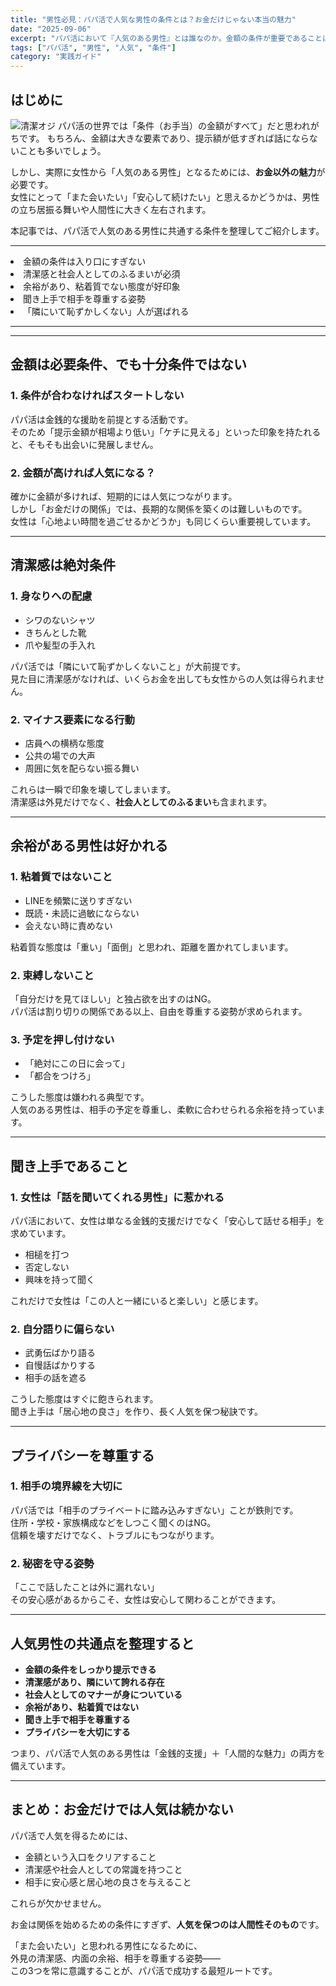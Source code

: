 ```yaml
---
title: "男性必見：パパ活で人気な男性の条件とは？お金だけじゃない本当の魅力"
date: "2025-09-06"
excerpt: "パパ活において『人気のある男性』とは誰なのか。金額の条件が重要であることは事実ですが、それだけで決まるわけではありません。本記事では、清潔感・余裕・社会人としてのふるまい・聞き上手といったポイントを整理し、パパ活で女性から選ばれる男性像を解説します。"
tags: ["パパ活", "男性", "人気", "条件"]
category: "実践ガイド"
---
```


## はじめに
<img src="https://lastdecade.s3.ap-northeast-1.amazonaws.com/topic/topics7/LD_Topics7.png" alt="清潔オジ" className="rounded-xl border shadow-sm mt-3" />
パパ活の世界では「条件（お手当）の金額がすべて」だと思われがちです。  
もちろん、金額は大きな要素であり、提示額が低すぎれば話にならないことも多いでしょう。  

しかし、実際に女性から「人気のある男性」となるためには、**お金以外の魅力**が必要です。  
女性にとって「また会いたい」「安心して続けたい」と思えるかどうかは、男性の立ち居振る舞いや人間性に大きく左右されます。  

本記事では、パパ活で人気のある男性に共通する条件を整理してご紹介します。

---

<CalloutList color="orange">
  <li>金額の条件は入り口にすぎない</li>
  <li>清潔感と社会人としてのふるまいが必須</li>
  <li>余裕があり、粘着質でない態度が好印象</li>
  <li>聞き上手で相手を尊重する姿勢</li>
  <li>「隣にいて恥ずかしくない」人が選ばれる</li>
</CalloutList>

---

<AppCompareTable accent="sky"/>

<InlineToc title="Contents" accent="cyan" scrollOffset={80} />

---

## 金額は必要条件、でも十分条件ではない

### 1. 条件が合わなければスタートしない
パパ活は金銭的な援助を前提とする活動です。  
そのため「提示金額が相場より低い」「ケチに見える」といった印象を持たれると、そもそも出会いに発展しません。

### 2. 金額が高ければ人気になる？
確かに金額が多ければ、短期的には人気につながります。  
しかし「お金だけの関係」では、長期的な関係を築くのは難しいものです。  
女性は「心地よい時間を過ごせるかどうか」も同じくらい重要視しています。

---

## 清潔感は絶対条件

### 1. 身なりへの配慮
- シワのないシャツ  
- きちんとした靴  
- 爪や髪型の手入れ  

パパ活では「隣にいて恥ずかしくないこと」が大前提です。  
見た目に清潔感がなければ、いくらお金を出しても女性からの人気は得られません。

### 2. マイナス要素になる行動
- 店員への横柄な態度  
- 公共の場での大声  
- 周囲に気を配らない振る舞い  

これらは一瞬で印象を壊してしまいます。  
清潔感は外見だけでなく、**社会人としてのふるまい**も含まれます。

---

## 余裕がある男性は好かれる

### 1. 粘着質ではないこと
- LINEを頻繁に送りすぎない  
- 既読・未読に過敏にならない  
- 会えない時に責めない  

粘着質な態度は「重い」「面倒」と思われ、距離を置かれてしまいます。

### 2. 束縛しないこと
「自分だけを見てほしい」と独占欲を出すのはNG。  
パパ活は割り切りの関係である以上、自由を尊重する姿勢が求められます。

### 3. 予定を押し付けない
- 「絶対にこの日に会って」  
- 「都合をつけろ」  

こうした態度は嫌われる典型です。  
人気のある男性は、相手の予定を尊重し、柔軟に合わせられる余裕を持っています。

---

## 聞き上手であること

### 1. 女性は「話を聞いてくれる男性」に惹かれる
パパ活において、女性は単なる金銭的支援だけでなく「安心して話せる相手」を求めています。  
- 相槌を打つ  
- 否定しない  
- 興味を持って聞く  

これだけで女性は「この人と一緒にいると楽しい」と感じます。

### 2. 自分語りに偏らない
- 武勇伝ばかり語る  
- 自慢話ばかりする  
- 相手の話を遮る  

こうした態度はすぐに飽きられます。  
聞き上手は「居心地の良さ」を作り、長く人気を保つ秘訣です。

---

## プライバシーを尊重する

### 1. 相手の境界線を大切に
パパ活では「相手のプライベートに踏み込みすぎない」ことが鉄則です。  
住所・学校・家族構成などをしつこく聞くのはNG。  
信頼を壊すだけでなく、トラブルにもつながります。

### 2. 秘密を守る姿勢
「ここで話したことは外に漏れない」  
その安心感があるからこそ、女性は安心して関わることができます。  

---

## 人気男性の共通点を整理すると

- **金額の条件をしっかり提示できる**  
- **清潔感があり、隣にいて誇れる存在**  
- **社会人としてのマナーが身についている**  
- **余裕があり、粘着質ではない**  
- **聞き上手で相手を尊重する**  
- **プライバシーを大切にする**  

つまり、パパ活で人気のある男性は「金銭的支援」＋「人間的な魅力」の両方を備えています。

---

## まとめ：お金だけでは人気は続かない

パパ活で人気を得るためには、  
- 金額という入口をクリアすること  
- 清潔感や社会人としての常識を持つこと  
- 相手に安心感と居心地の良さを与えること  

これらが欠かせません。  

お金は関係を始めるための条件にすぎず、**人気を保つのは人間性そのもの**です。  

「また会いたい」と思われる男性になるために、  
外見の清潔感、内面の余裕、相手を尊重する姿勢――  
この3つを常に意識することが、パパ活で成功する最短ルートです。
